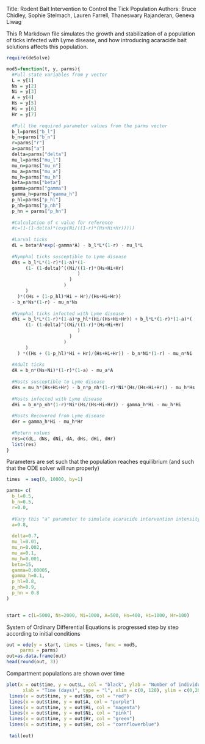 Title: Rodent Bait Intervention to Control the Tick Population
Authors: Bruce Chidley, Sophie Stelmach, Lauren Farrell, Thaneswary Rajanderan, Geneva Liwag

This R Markdown file simulates the growth and stabilization of a population of ticks infected with Lyme disease, and how introducing acaracide bait solutions affects this population.

```{r}
require(deSolve)

mod5=function(t, y, parms){
  #Pull state variables from y vector
  L = y[1]
  Ns = y[2]
  Ni = y[3]
  A = y[4]
  Hs = y[5]
  Hi = y[6]
  Hr = y[7]
  
  #Pull the required parameter values from the parms vector
  b_l=parms["b_l"]
  b_n=parms["b_n"]
  r=parms["r"]
  a=parms["a"]
  delta=parms["delta"]
  mu_l=parms["mu_l"]
  mu_n=parms["mu_n"]
  mu_a=parms["mu_a"]
  mu_h=parms["mu_h"]
  beta=parms["beta"]
  gamma=parms["gamma"]
  gamma_h=parms["gamma_h"]
  p_hl=parms["p_hl"]
  p_nh=parms["p_nh"]
  p_hn = parms["p_hn"]
  
  #Calculation of c value for reference
  #c=(1-(1-delta)*(exp(Ni/((1-r)*(Hs+Hi+Hr)))))
  
  #Larval ticks
  dL = beta*A*exp(-gamma*A) - b_l*L*(1-r) - mu_l*L
    
  #Nymphal ticks susceptible to Lyme disease
  dNs = b_l*L*(1-r)*(1-a)*(1- 
       (1- (1-delta)^((Ni/((1-r)*(Hs+Hi+Hr)
                          )
                       )
                     )
       )
    )*((Hs + (1-p_hl)*Hi + Hr)/(Hs+Hi+Hr)) 
  - b_n*Ns*(1-r) - mu_n*Ns
    
  #Nymphal ticks infected with Lyme disease
  dNi = b_l*L*(1-r)*(1-a)*p_hl*(Hi/(Hs+Hi+Hr)) + b_l*L*(1-r)*(1-a)*( 
       (1- (1-delta)^((Ni/((1-r)*(Hs+Hi+Hr)
                          )
                       )
                     )
       )
    ) *((Hs + (1-p_hl)*Hi + Hr)/(Hs+Hi+Hr)) - b_n*Ni*(1-r) - mu_n*Ni
    
  #Adult ticks
  dA = b_n*(Ns+Ni)*(1-r)*(1-a) - mu_a*A
  
  #Hosts susceptible to Lyme disease
  dHs = mu_h*(Hs+Hi+Hr) - b_n*p_nh*(1-r)*Ni*(Hs/(Hs+Hi+Hr)) - mu_h*Hs
    
  #Hosts infected with Lyme disease
  dHi = b_n*p_nh*(1-r)*Ni*(Hs/(Hs+Hi+Hr)) - gamma_h*Hi - mu_h*Hi
    
  #Hosts Recovered from Lyme disease
  dHr = gamma_h*Hi - mu_h*Hr
  
  #Return values
  res=c(dL, dNs, dNi, dA, dHs, dHi, dHr)
  list(res)
}

```


Parameters are set such that the population reaches equilibrium (and such that the ODE solver will run properly)
```{r}
times  = seq(0, 10000, by=1)

parms= c(
  b_l=0.5,
  b_n=0.5,
  r=0.0,
  
  #Vary this "a" parameter to simulate acaracide intervention intensity. Value represents proportion of host population saturated with acaracide. Must be in the range of [0,1)
  a=0.8,
  
  delta=0.7,
  mu_l=0.01,
  mu_n=0.002,
  mu_a=0.1,
  mu_h=0.001,
  beta=15,
  gamma=0.00005,
  gamma_h=0.1,
  p_hl=0.8,
  p_nh=0.9,
  p_hn = 0.8
)
  

start = c(L=5000, Ns=2000, Ni=1000, A=500, Hs=400, Hi=1000, Hr=100)
```

System of Ordinary Differential Equations is progressed step by step according to initial conditions
```{r}
out = ode(y = start, times = times, func = mod5, 
     parms = parms)
out=as.data.frame(out)
head(round(out, 3))
```

Compartment populations are shown over time
```{r}
plot(x = out$time, y = out$L, col = "black", ylab = "Number of individuals", 
      xlab = "Time (days)", type = "l", xlim = c(0, 120), ylim = c(0,200000))
 lines(x = out$time, y = out$Ns, col = "red")
 lines(x = out$time, y = out$A, col = "purple")
 lines(x = out$time, y = out$Hi, col = "magenta")
 lines(x = out$time, y = out$Ni, col = "pink")
 lines(x = out$time, y = out$Hr, col = "green")
 lines(x = out$time, y = out$Hs, col = "cornflowerblue")
 
 tail(out)
```
